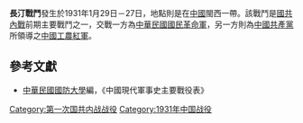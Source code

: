 {{Infobox Military Conflict|
campaign=|
image=|
caption=|
conflict=長汀戰鬥|
date=1931年1月29日－2月27日|
place=[[中國|中國]]閩西|
result=長汀曾於6月2日為紅軍佔領，1月19日復為國民革命軍奪回，紅軍傷亡300人，被俘170人|
combatant1=中華民國國民革命軍閩支隊新5師|
combatant2=紅軍特務團、0| 
commander1=[[盧新榮|盧新榮]]、[[盧興邦|盧興邦]]|
commander2=[[羅炳輝|羅炳輝]]|
strength1=|
strength2=|
casualties1=|
casualties2=|
}}
'''長汀戰鬥'''發生於1931年1月29日－27日，地點則是在[[中國|中國]]閩西一帶。該戰鬥是[[國共內戰|國共內戰]]前期主要戰鬥之一，交戰一方為[[中華民國|中華民國]][[國民革命軍|國民革命軍]]，另一方則為[[中國共產黨|中國共產黨]]所領導之[[中國工農紅軍|中國工農紅軍]]。

==參考文獻==
*[[中華民國|中華民國]][[國防大學_(臺灣)|國防大學]]編，《中國現代軍事史主要戰役表》

{{第一次国共内战}}

[[Category:第一次国共内战战役|Category:第一次国共内战战役]]
[[Category:1931年中国战役|Category:1931年中国战役]]